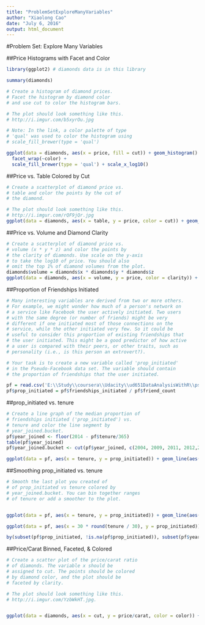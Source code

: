 ```yaml
---
title: "ProblemSetExploreManyVariables"
author: "Xiaolong Cao"
date: "July 6, 2016"
output: html_document
---
```



#Problem Set: Explore Many Variables

##Price Histograms with Facet and Color
```r
library(ggplot2) # diamonds data is in this library

summary(diamonds)

# Create a histogram of diamond prices.
# Facet the histogram by diamond color
# and use cut to color the histogram bars.

# The plot should look something like this.
# http://i.imgur.com/b5xyrOu.jpg

# Note: In the link, a color palette of type
# 'qual' was used to color the histogram using
# scale_fill_brewer(type = 'qual')

ggplot(data = diamonds, aes(x = price, fill = cut)) + geom_histogram() + 
  facet_wrap(~color) +
  scale_fill_brewer(type = 'qual') + scale_x_log10()
```

##Price vs. Table Colored by Cut
```r
# Create a scatterplot of diamond price vs.
# table and color the points by the cut of
# the diamond.

# The plot should look something like this.
# http://i.imgur.com/rQF9jQr.jpg
ggplot(data = diamonds, aes(x = table, y = price, color = cut)) + geom_point() + scale_fill_brewer(type = 'qual')

```
##Price vs. Volume and Diamond Clarity
```r
# Create a scatterplot of diamond price vs.
# volume (x * y * z) and color the points by
# the clarity of diamonds. Use scale on the y-axis
# to take the log10 of price. You should also
# omit the top 1% of diamond volumes from the plot.
diamonds$volume = diamonds$x * diamonds$y * diamonds$z
ggplot(data = diamonds, aes(x = volume, y = price, color = clarity)) + geom_point(alpha = 0.2) + scale_fill_brewer(type = 'qual') + xlim(0, quantile(diamonds$volume, 0.99)) + scale_y_log10()

```

##Proportion of Friendships Initiated
```r
# Many interesting variables are derived from two or more others.
# For example, we might wonder how much of a person's network on
# a service like Facebook the user actively initiated. Two users
# with the same degree (or number of friends) might be very
# different if one initiated most of those connections on the
# service, while the other initiated very few. So it could be
# useful to consider this proportion of existing friendships that
# the user initiated. This might be a good predictor of how active
# a user is compared with their peers, or other traits, such as
# personality (i.e., is this person an extrovert?).

# Your task is to create a new variable called 'prop_initiated'
# in the Pseudo-Facebook data set. The variable should contain
# the proportion of friendships that the user initiated.

pf = read.csv('E:\\Study\\coursera\\Udacity\\ud651DataAnalysisWithR\\pseudo_facebook.tsv', sep = '\t')
pf$prop_initiated = pf$friendships_initiated / pf$friend_count


```

##prop_initiated vs. tenure
```r
# Create a line graph of the median proportion of
# friendships initiated ('prop_initiated') vs.
# tenure and color the line segment by
# year_joined.bucket.
pf$year_joined <- floor(2014 - pf$tenure/365)
table(pf$year_joined)
pf$year_joined.bucket <- cut(pf$year_joined, c(2004, 2009, 2011, 2012,2014))

ggplot(data = pf, aes(x = tenure, y = prop_initiated)) + geom_line(aes(color = year_joined.bucket), stat = 'summary', fun.y = median)

```


##Smoothing prop_initiated vs. tenure
```r
# Smooth the last plot you created of
# of prop_initiated vs tenure colored by
# year_joined.bucket. You can bin together ranges
# of tenure or add a smoother to the plot.


ggplot(data = pf, aes(x = tenure, y = prop_initiated)) + geom_line(aes(color = year_joined.bucket), stat = 'summary', fun.y = median) + geom_smooth(linetype=3)

ggplot(data = pf, aes(x = 30 * round(tenure / 30), y = prop_initiated)) + geom_line(aes(color = year_joined.bucket), stat = 'summary', fun.y = median)

by(subset(pf$prop_initiated, !is.na(pf$prop_initiated)), subset(pf$year_joined.bucket, !is.na(pf$prop_initiated)), mean)

```


##Price/Carat Binned, Faceted, & Colored
```r
# Create a scatter plot of the price/carat ratio
# of diamonds. The variable x should be
# assigned to cut. The points should be colored
# by diamond color, and the plot should be
# faceted by clarity.

# The plot should look something like this.
# http://i.imgur.com/YzbWkHT.jpg.


ggplot(data = diamonds, aes(x = cut, y = price/carat, color = color)) + geom_jitter() + facet_wrap(~clarity) + scale_color_brewer(type = 'div')

```
